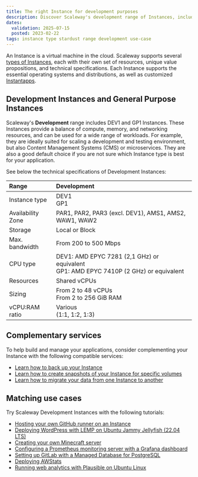 ```yaml
---
title: The right Instance for development purposes
description: Discover Scaleway's development range of Instances, including options like the Stardust Instance, ideal for educational purposes.
dates:
  validation: 2025-07-15
  posted: 2023-02-22
tags: instance type stardust range development use-case
---
```


An Instance is a virtual machine in the cloud. Scaleway supports several [types of Instances](/instances/reference-content/choosing-instance-type/), each with their own set of resources, unique value propositions, and technical specifications. Each Instance supports the essential operating systems and distributions, as well as customized [Instantapps](/instances/concepts/#instantapp).

## Development Instances and General Purpose Instances

Scaleway's **Development** range includes DEV1 and GP1 Instances. These Instances provide a balance of compute, memory, and networking resources, and can be used for a wide range of workloads. For example, they are ideally suited for scaling a development and testing environment, but also Content Management Systems (CMS) or microservices. They are also a good default choice if you are not sure which Instance type is best for your application.

See below the technical specifications of Development Instances:

| Range                         	| Development                                                              	|
|:--------------------------------|:------------------------------------------------------------------------------|
| Instance type   	              | DEV1 <br /> GP1                                                      	        |
| Availability Zone   	          | PAR1, PAR2, PAR3 (excl. DEV1), AMS1, AMS2, WAW1, WAW2                         |
| Storage   	                    | Local or Block                                                                |
| Max. bandwidth   	              | From 200 to 500 Mbps                                                          |
| CPU type   	                    | DEV1: AMD EPYC 7281 (2,1 GHz) or equivalent<br />GP1: AMD EPYC 7410P (2 GHz) or equivalent |
| Resources   	                  | Shared vCPUs                                                                  |
| Sizing   	                      | From 2 to 48 vCPUs <br />From 2 to 256 GiB RAM                                   |
| vCPU:RAM ratio                  | Various<br />(1:1, 1:2, 1:3)                                                  |

## Complementary services

To help build and manage your applications, consider complementing your Instance with the following compatible services:
- [Learn how to back up your Instance](/instances/how-to/create-a-backup/)
- [Learn how to create snapshots of your Instance for specific volumes](/block-storage/how-to/create-a-snapshot/)
- [Learn how to migrate your data from one Instance to another](/instances/how-to/migrate-instances/)

## Matching use cases

Try Scaleway Development Instances with the following tutorials:

- [Hosting your own GitHub runner on an Instance](/tutorials/host-github-runner/)
- [Deploying WordPress with LEMP on Ubuntu Jammy Jellyfish (22.04 LTS)](/tutorials/wordpress-lemp-stack-ubuntu-jammy-jellyfish-22-04/)
- [Creating your own Minecraft server](/tutorials/setup-minecraft/)
- [Configuring a Prometheus monitoring server with a Grafana dashboard](/tutorials/prometheus-monitoring-grafana-dashboard/)
- [Setting up GitLab with a Managed Database for PostgreSQL](/tutorials/configuring-gitlab-scaleway-elements-database/)
- [Deploying AWStats](/tutorials/deploy-awstats/)
- [Running web analytics with Plausible on Ubuntu Linux](/tutorials/plausible-analytics-ubuntu/)
